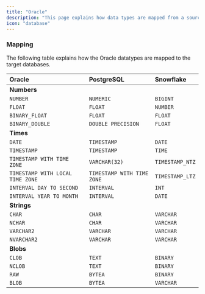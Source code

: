 ```yaml
---
title: "Oracle"
description: "This page explains how data types are mapped from a source Oracle database to the target databases. Please visit the [Oracle Data Types Documentation](https://docs.oracle.com/en/database/oracle/oracle-database/19/sqlrf/Data-Types.html#GUID-7B72E154-677A-4342-A1EA-C74C1EA928E6) to get a primer on the various Oracle datatypes. "
icon: "database"
---
```


### Mapping

The following table explains how the Oracle datatypes are mapped to the target databases.

| Oracle                | PostgreSQL                 | Snowflake       |
| :------------------- | :---------------------------- | :-------------- |
| **Numbers**          |                            |                 |
| `NUMBER`             | `NUMERIC`                   | `BIGINT`        |
| `FLOAT`            | `FLOAT`                  | `NUMBER`        |
| `BINARY_FLOAT`              | `FLOAT`                    | `FLOAT`  |
| `BINARY_DOUBLE`             | `DOUBLE PRECISION`         | `FLOAT`  |
| **Times**            |                            |                 |
| `DATE`               | `TIMESTAMP`                     | `DATE`          |
| `TIMESTAMP`          | `TIMESTAMP`                     | `TIME`          |
| `TIMESTAMP WITH TIME ZONE` | `VARCHAR(32)`|`TIMESTAMP_NTZ` |
| `TIMESTAMP WITH LOCAL TIME ZONE`| `TIMESTAMP WITH TIME ZONE`|`TIMESTAMP_LTZ` |
| `INTERVAL DAY TO SECOND` | `INTERVAL`            | `INT`           |
| `INTERVAL YEAR TO MONTH` | `INTERVAL`            | `DATE`          |
| **Strings**          |                            |                 |
| `CHAR`               | `CHAR`                     | `VARCHAR`       |
| `NCHAR`            | `CHAR`                  | `VARCHAR`       |
| `VARCHAR2`           | `VARCHAR`                     | `VARCHAR`       |
| `NVARCHAR2`         | `VARCHAR`                     | `VARCHAR`       |
| **Blobs**            |                            |                 |
| `CLOB`           | `TEXT`                    | `BINARY`        |
| `NCLOB`         | `TEXT`                    | `BINARY`        |
| `RAW`               | `BYTEA`                    | `BINARY`        |
| `BLOB`               | `BYTEA`                     | `VARCHAR`       |